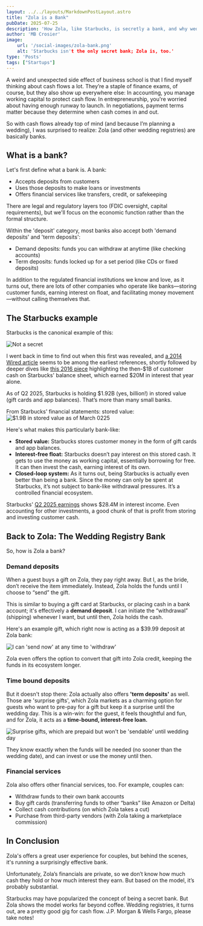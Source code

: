 ```yaml
---
layout: ../../layouts/MarkdownPostLayout.astro
title: "Zola is a Bank"
pubDate: 2025-07-25
description: 'How Zola, like Starbucks, is secretly a bank, and why wedding registries are surprisingly great businesses.'
author: 'MB Crosier'
image:
    url: '/social-images/zola-bank.png'
    alt: 'Starbucks isn't the only secret bank; Zola is, too.'
type: 'Posts'
tags: ["Startups"]
---
```


A weird and unexpected side effect of business school is that I find myself thinking about cash flows a lot. They’re a staple of finance exams, of course, but they also show up everywhere else: In accounting, you manage working capital to protect cash flow. In entrepreneurship, you're worried about having enough runway to launch. In negotiations, payment terms matter because they determine when cash comes in and out.

So with cash flows already top of mind (and because I’m planning a wedding), I was surprised to realize: Zola (and other wedding registries) are basically banks.

## What is a bank?

Let's first define what a bank is. A bank:
- Accepts deposits from customers
- Uses those deposits to make loans or investments
- Offers financial services like transfers, credit, or safekeeping

There are legal and regulatory layers too (FDIC oversight, capital requirements), but we'll focus on the economic function rather than the formal structure.

Within the 'deposit' category, most banks also accept both 'demand deposits' and 'term deposits':
- Demand deposits: funds you can withdraw at anytime (like checking accounts)
- Term deposits: funds locked up for a set period (like CDs or fixed deposits)

In addition to the regulated financial institutions we know and love, as it turns out, there are lots of other companies who operate like banks—storing customer funds, earning interest on float, and facilitating money movement—without calling themselves that.

## The Starbucks example

Starbucks is the canonical example of this:

![Not a secret](starbucksBankImg)

I went back in time to find out when this first was revealed, and [a 2014 Wired article](https://www.wired.com/2014/03/next-big-thing-missed-starbucks-next-bank/) seems to be among the earliest references, shortly followed by deeper dives like [this 2016 piece](https://www.amminvest.com/starbucks-sbux-float/) highlighting the then-$1B of customer cash on Starbucks' balance sheet, which earned $20M in interest that year alone.

As of Q2 2025, Starbucks is holding $1.92B (yes, billion!) in stored value (gift cards and app balances). That’s more than many small banks.

From Starbucks' financial statements: stored value:
![$1.9B in stored value as of March 0225](starbucksStoredValueImg)

Here's what makes this particularly bank-like:
- **Stored value:** Starbucks stores customer money in the form of gift cards and app balances. 
- **Interest-free float:** Starbucks doesn’t pay interest on this stored cash. It gets to use the money as working capital, essentially borrowing for free. It can then invest the cash, earning interest of its own.
- **Closed-loop system:** As it turns out, being Starbucks is actually even better than being a bank. Since the money can only be spent at Starbucks, it’s not subject to bank-like withdrawal pressures. It’s a controlled financial ecosystem.


Starbucks' [Q2 2025 earnings](https://s203.q4cdn.com/326826266/files/doc_financials/2025/q2/4e0ba8df-2038-49f2-8104-e23bd30db708.pdf) shows $28.4M in interest income. Even accounting for other investments, a good chunk of that is profit from storing and investing customer cash.

## Back to Zola: The Wedding Registry Bank

So, how is Zola a bank? 

### Demand deposits

When a guest buys a gift on Zola, they pay right away. But I, as the bride, don’t receive the item immediately. Instead, Zola holds the funds until I choose to “send” the gift.

This is similar to buying a gift card at Starbucks, or placing cash in a bank account; it's effectively a **demand deposit**. I can initiate the “withdrawal” (shipping) whenever I want, but until then, Zola holds the cash.

Here's an example gift, which right now is acting as a $39.99 deposit at Zola bank:

![I can 'send now' at any time to 'withdraw'](zolaGiftReadyImg)

Zola even offers the option to convert that gift into Zola credit, keeping the funds in its ecosystem longer.

### Time bound deposits

But it doesn't stop there: Zola actually also offers **'term deposits'** as well. Those are 'surprise gifts', which Zola markets as a charming option for guests who want to pre-pay for a gift but keep it a surprise until the wedding day. This is a win-win: for the guest, it feels thoughtful and fun, and for Zola, it acts as a **time-bound, interest-free loan.** 

![Surprise gifts, which are prepaid but won't be 'sendable' until wedding day](surpriseGiftImg)

They know exactly when the funds will be needed (no sooner than the wedding date), and can invest or use the money until then.

### Financial services

Zola also offers other financial services, too. For example, couples can:
- Withdraw funds to their own bank accounts
- Buy gift cards (transferring funds to other “banks” like Amazon or Delta)
- Collect cash contributions (on which Zola takes a cut)
- Purchase from third-party vendors (with Zola taking a marketplace commission)

## In Conclusion

Zola's offers a great user experience for couples, but behind the scenes, it's running a surprisingly effective bank. 

Unfortunately, Zola’s financials are private, so we don’t know how much cash they hold or how much interest they earn. But based on the model, it’s probably substantial.

Starbucks may have popularized the concept of being a secret bank. But Zola shows the model works far beyond coffee. Wedding registries, it turns out, are a pretty good gig for cash flow. J.P. Morgan & Wells Fargo, please take notes!